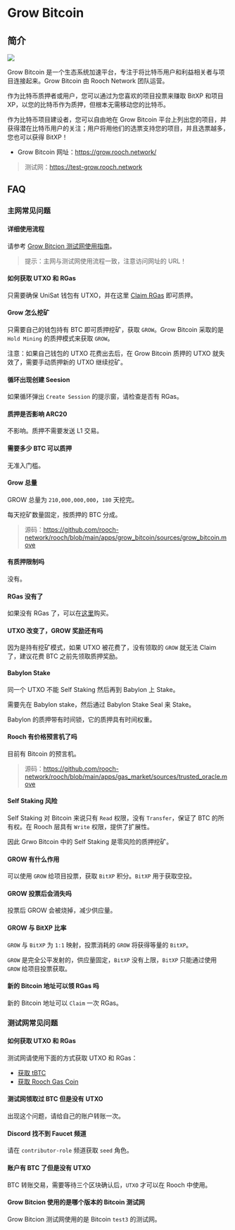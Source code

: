 # Grow Bitcoin

## 简介

![](/docs/grow-bitcoin/grow-bitcoin-home.png)

Grow Bitcoin 是一个生态系统加速平台，专注于将比特币用户和利益相关者与项目连接起来。Grow Bitcoin 由 Rooch Network 团队运营。

作为比特币质押者或用户，您可以通过为您喜欢的项目投票来赚取 BitXP 和项目 XP，以您的比特币作为质押，但根本无需移动您的比特币。

作为比特币项目建设者，您可以自由地在 Grow Bitcoin 平台上列出您的项目，并获得潜在比特币用户的关注；用户将用他们的选票支持您的项目，并且选票越多，您也可以获得 BitXP！

- Grow Bitcoin 网址：https://grow.rooch.network/

> 测试网：https://test-grow.rooch.network

## FAQ

### 主网常见问题

#### 详细使用流程

请参考 [Grow Bitcion 测试网使用指南](https://rooch.network/zh-CN/blog/grow-bitcoin-test)。

> 提示：主网与测试网使用流程一致，注意访问网址的 URL！

#### 如何获取 UTXO 和 RGas

只需要确保 UniSat 钱包有 UTXO，并在这里 [Claim RGas](https://portal.rooch.network/faucet) 即可质押。

#### Grow 怎么挖矿

只需要自己的钱包持有 BTC 即可质押挖矿，获取 `GROW`。Grow Bitcoin 采取的是 `Hold Mining` 的质押模式来获取 `GROW`。

注意：如果自己钱包的 UTXO 花费出去后，在 Grow Bitcoin 质押的 UTXO 就失效了，需要手动质押新的 UTXO 继续挖矿。

#### 循环出现创建 Seesion

如果循环弹出 `Create Session` 的提示窗，请检查是否有 RGas。

#### 质押是否影响 ARC20

不影响。质押不需要发送 L1 交易。

#### 需要多少 BTC 可以质押

无准入门槛。

#### Grow 总量

GROW 总量为 `210,000,000,000`，`180` 天挖完。

每天挖矿数量固定，按质押的 BTC 分成。

> 源码：https://github.com/rooch-network/rooch/blob/main/apps/grow_bitcoin/sources/grow_bitcoin.move

#### 有质押限制吗

没有。

#### RGas 没有了

如果没有 RGas 了，可以在[这里](https://portal.rooch.network/gas-swap)购买。

#### UTXO 改变了，GROW 奖励还有吗

因为是持有挖矿模式，如果 UTXO 被花费了，没有领取的 `GROW` 就无法 Claim 了，建议花费 BTC 之前先领取质押奖励。

#### Babylon Stake

同一个 UTXO 不能 Self Staking 然后再到 Babylon 上 Stake。

需要先在 Babylon stake，然后通过 Babylon Stake Seal 来 Stake。

Babylon 的质押带有时间锁，它的质押具有时间权重。

#### Rooch 有价格预言机了吗

目前有 Bitcoin 的预言机。

> 源码：https://github.com/rooch-network/rooch/blob/main/apps/gas_market/sources/trusted_oracle.move

#### Self Staking 风险

Self Staking 对 Bitcoin 来说只有 `Read` 权限，没有 `Transfer`，保证了 BTC 的所有权。在 Rooch 层具有 `Write` 权限，提供了扩展性。

因此 Grwo Bitcoin 中的 Self Staking 是零风险的质押挖矿。

#### GROW 有什么作用

可以使用 `GROW` 给项目投票，获取 `BitXP` 积分。`BitXP` 用于获取空投。

#### GROW 投票后会消失吗

投票后 GROW 会被烧掉，减少供应量。

#### GROW 与 BitXP 比率

`GROW` 与 `BitXP` 为 `1:1` 映射，投票消耗的 `GROW` 将获得等量的 `BitXP`。

`GROW` 是完全公平发射的，供应量固定，`BitXP` 没有上限，`BitXP` 只能通过使用 `GROW` 给项目投票获取。

#### 新的 Bitcoin 地址可以领 RGas 吗

新的 Bitcoin 地址可以 `Claim` 一次 RGas。

### 测试网常见问题

#### 如何获取 UTXO 和 RGas

测试网请使用下面的方式获取 UTXO 和 RGas：

- [获取 tBTC](https://rooch.network/zh-CN/build/getting-started/get-test-btc)
- [获取 Rooch Gas Coin](https://rooch.network/zh-CN/build/getting-started/get-gas-coin)

#### 测试网领取过 BTC 但是没有 UTXO

出现这个问题，请给自己的账户转账一次。

#### Discord 找不到 Faucet 频道

请在 `contributor-role` 频道获取 `seed` 角色。

#### 账户有 BTC 了但是没有 UTXO

BTC 转账交易，需要等待三个区块确认后，`UTXO` 才可以在 Rooch 中使用。

#### Grow Bitcion 使用的是哪个版本的 Bitcoin 测试网

Grow Bitcion 测试网使用的是 Bitcoin `test3` 的测试网。
